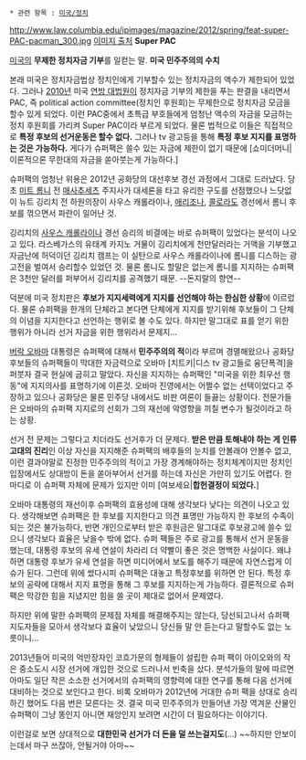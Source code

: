  * 관련 항목 : [[미국/정치]]
http://www.law.columbia.edu/ipimages/magazine/2012/spring/feat-super-PAC-pacman_300.jpg [http://www.law.columbia.edu/magazine/621141/super-pac-mania 이미지 출처]
'''Super PAC'''

[[미국]]의 '''무제한 정치자금 기부'''를 일컫는 말. '''미국 민주주의의 수치'''

본래 미국은 정치자금법상 정치인에게 기부할수 있는 정치자금의 액수가 제한되어 있었다. 그러나 [[2010년]] 미국 [[연방 대법원]]이 정치자금 기부의 제한을 푸는 판결을 내리면서 PAC, 즉 political action committee(정치인 후원회)는 무제한으로 정치자금 모금을 할수 있게 되었다. 이런 PAC중에서 초특급 부호들에게 엄청난 액수의 자금을 모금하는 정치 후원회를 가리켜 Super PAC이라 부르게 되었다. 물론 법적으로 이들은 직접적으로 '''특정 후보의 선거운동은 할수 없다.''' 그러나 tv 광고등을 통해 '''특정 후보 지지를 표명하는 것은 가능하다.''' 게다가 슈퍼팩은 쓸수 있는 자금에 제한이 없기 때문에 [쇼미더머니|이론적으론 무한대의 자금을 쏟아붓는게 가능하다.]

슈퍼팩의 엄청난 위용은 2012년 공화당의 대선후보 경선 과정에서 그대로 드러났다. 당초 [[미트 롬니]] 전 [[매사추세츠]] 주지사가 대세론을 타고 유리한 구도를 선점했으나 느닷없이 뉴트 깅리치 전 하원의장이 사우스 캐롤라이나, [[애리조나]], [[콜로라도]] 경선에서 롬니 후보를 꺾으면서 파란이 일어난 것. 

깅리치의 [[사우스 캐롤라이나]] 경선 승리의 비결에는 바로 슈퍼팩이 있었다는 분석이 나오고 있다. 라스베가스의 유태계 카지노 거물이 깅리치에게 천만달러라는 거액을 기부했고 자금난에 허덕이던 깅리치 캠프는 이 실탄으로 사우스 캐롤라이나에 롬니를 디스하는 광고전을 벌여서 승리할수 있었던 것. 물론 롬니도 할말은 없는게 롬니를 지지하는 슈퍼팩은 3천만 달러를 퍼부어서 깅리치를 공격했기 때문. --돈지랄의 향연--

덕분에 미국 정치판은 '''후보가 지지세력에게 지지를 선언해야 하는 한심한 상황'''에 이르렀다. 물론 슈퍼팩을 한개의 단체라고 본다면 단체에게 지지를 받기위해 후보들이 그 단체의 이념을 지지한다고 선언하는 행위로 볼 수도 있다. 하지만 말그대로 표를 얻기 위한 행위가 아니라 선거 자금을 위한 행위라서 문제지...

[[버락 오바마]] 대통령은 슈퍼팩에 대해서 '''민주주의의 적'''이라 부르며 경멸해왔으나 공화당 후보들의 슈퍼팩들이 막대한 자금력으로 오바마 [치트키|디스 tv 광고들로 융단폭격]을 퍼붓자 결국 현실에 굽히고 말았다. 자신을 지지하는 슈퍼팩인 "미국을 위한 최우선 행동"에 지지의사를 표명하기에 이른것. 오바마 진영에서는 어쩔수 없는 선택이었다고 주장하고 있으나 공화당은 물론 민주당 내에서도 비판 여론이 들끓는 상황이다. 전문가들은 오바마의 슈퍼팩 지지로의 선회가 그의 재선에 악영향을 끼칠 변수가 될것이라고 하는 상황.

선거 전 문제는 그렇다고 치더라도 선거후가 더 문제다. '''받은 만큼 토해내야 하는 게 인류 고대의 진리'''인 이상 자신을 지지해준 슈퍼팩의 배후들의 눈치를 안볼래야 안볼수 없고, 이런 결과야말로 진정한 민주주의의 적이고 가장 경계해야하는 정치체계이지만 정치인 입장에서도 상대방이 돈을 쏟아부어서 선거를 하는데 자신은 가만히 있기도 어렵다. 한마디로 이 슈퍼팩 자체에 문제가 있지만 이미 [여보세요|'''합헌결정이 되었다.''']

오바마 대통령의 재선이후 슈퍼팩의 효용성에 대해 생각보다 낮다는 의견이 나오고 있다. 생각해보면 슈퍼팩은 한 후보를 지지한다고 의견 표명만 가능하지 한 후보의 수족이 되는 것은 불가능하다, 반면 개인으로부터 받은 후원금은 말그대로 후보광고에 쓸수 있으니 생각보다 효율은 낮을수 밖에 없다. 슈퍼 팩들은 주로 광고를 통해서 선거 운동을 했는데, 대통령 후보의 유세 연설이 차라리 더 약빨이 좋은 것은 명백한 사실이다. 왜냐하면 대통령 후보가 유세 연설을 하면 미디어에서 보도를 해주기 때문에 자연스럽게 이슈가 된다. 그런데 위에 썼다시피 슈퍼팩은 대놓고 특정후보를 위하면 안 된다. 특정 후보의 공략에 대해서 지지 표명을 통해 그 후보를 지지하는게 가능하다. 결론적으로 슈퍼팩은 막강한 힘을 지녔지만 힘을 쓸 곳이 제대로 없어서 문제였다.

하지만 위에 말한 슈퍼팩의 문제점 자체를 해결해주지는 않는다, 당선되고나서 슈퍼팩 지도자들을 모아서 생각보다 효율이 낮았으니 당신들 말 안 듣는다고 말할수도 없는 노릇이니...

2013년들어 미국의 억만장자인 코흐가문의 형제들이 설립한 슈퍼 팩이 아이오와의 작은 중소도시 시장 선거에 개입한 것으로 드러나서 빈축을 샀다. 분석가들의 말에 따르면 아마도 일단 작은 소소한 선거에서의 슈퍼팩의 영향력에 대한 연구를 통해 다음 선거에 대비하는 것으로 보인다고 한다. 비록 오바마가 2012년에 거대한 슈퍼 팩을 상대로 승리하긴 했어도 다음 번은 모른다는 것. 결국 미국 민주주의가 만들어낸 가장 역겨운 산물인 슈퍼팩이 그냥 똥인지 아니면 재앙인지 보려면 시간이 더 필요하다는 이야기다.

이런걸로 보면 상대적으로 '''대한민국 선거가 더 돈을 덜 쓰는걸지도'''(...) ~~하지만 안보이는데서 마구 쓰잖아, 안될거야 아마~~
